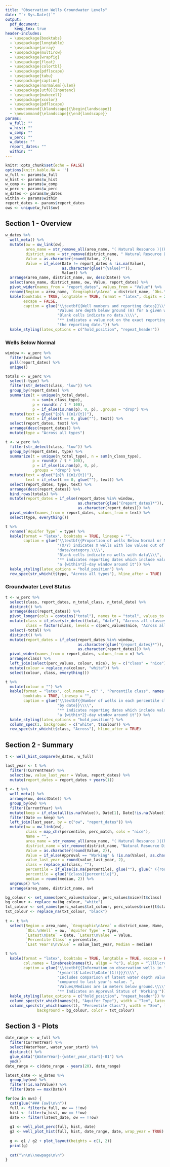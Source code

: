 ```yaml
---
title: "Observation Wells Groundwater Levels"
date: "`r Sys.Date()`"
output: 
  pdf_document:
    keep_tex: true
header-includes:
  - \usepackage{booktabs}
  - \usepackage{longtable}
  - \usepackage{array}
  - \usepackage{multirow}
  - \usepackage{wrapfig}
  - \usepackage{float}
  - \usepackage{colortbl}
  - \usepackage{pdflscape}
  - \usepackage{tabu}
  - \usepackage{caption}
  - \usepackage[normalem]{ulem}
  - \usepackage[utf8]{inputenc}
  - \usepackage{makecell}
  - \usepackage{xcolor}
  - \usepackage{pdflscape}
  - \newcommand{\blandscape}{\begin{landscape}}
  - \newcommand{\elandscape}{\end{landscape}}
params: 
  w_full: ""
  w_hist: ""
  w_comp: ""
  w_perc: ""
  w_dates: ""
  report_dates: ""
  within: ""
---
```


```r
knitr::opts_chunk$set(echo = FALSE)
options(knitr.kable.NA = '')
w_full <- params$w_full
w_hist <- params$w_hist
w_comp <- params$w_comp
w_perc <- params$w_perc
w_dates <- params$w_dates
within <- params$within
report_dates <- params$report_dates
ows <- unique(w_full$ow)
```

## Section 1 - Overview


```r
w_dates %>%
  well_meta() %>%
  mutate(ow = ow_link(ow),
         area_name = str_remove_all(area_name, "( Natural Resource )|(Region)|(Area)"),
         district_name = str_remove(district_name, " Natural Resource District"),
         Value = as.character(round(Value, 2)),
         Value = if_else(Date != report_dates & !is.na(Value), 
                         as.character(glue("{Value}*")),
                         Value)) %>%
  arrange(area_name, district_name, ow, desc(Date)) %>%
  select(area_name, district_name, ow, Value, report_dates) %>%
  pivot_wider(names_from = "report_dates", values_from = "Value") %>%
  rename(Region = area_name, `Geographic\nArea` = district_name, `Obs.\nWell` = ow) %>%
  kable(booktabs = TRUE, longtable = TRUE, format = "latex", digits = 2, linesep = "",
        escape = FALSE,
        caption = glue("\\textbf{{Well numbers and reporting dates}}\\\\",
                       "Values are depth below ground (m) for a given well/date.\\\\",
                       "Blank cells indicate no data.\\\\",
                       "** indicates a value not on the exact reporting date but within a {within*2}-day window around ",
                       "the reporting date.")) %>%
  kable_styling(latex_options = c("hold_position", "repeat_header"))
```

\newpage

### Wells Below Normal

```r
window <- w_perc %>%
  filter(window) %>%
  pull(report_dates) %>%
  unique()

totals <- w_perc %>%
  select(-type) %>%
  filter(str_detect(class, "low")) %>%
  group_by(report_dates) %>%
  summarize(t = unique(n_total_date), 
            n = sum(n_class_type),
            p = round(n / t * 100),
            p = if_else(is.nan(p), 0, p), .groups = "drop") %>%
  mutate(text = glue("{p}% ({n}/{t})"),
         text = if_else(t == 0, glue(""), text)) %>%
  select(report_dates, text) %>%
  arrange(desc(report_dates)) %>%
  mutate(type = "Across all types")

t <- w_perc %>%
  filter(str_detect(class, "low")) %>%
  group_by(report_dates, type) %>%
  summarize(t = unique(n_total_type), n = sum(n_class_type),
            p = round(n / t * 100),
            p = if_else(is.nan(p), 0, p),
            .groups = "drop") %>%
  mutate(text = glue("{p}% ({n}/{t})"), 
         text = if_else(t == 0, glue(""), text)) %>%
  select(report_dates, type, text) %>%
  arrange(desc(report_dates)) %>%
  bind_rows(totals) %>%
  mutate(report_dates = if_else(report_dates %in% window, 
                                as.character(glue("{report_dates}*")), 
                                as.character(report_dates))) %>%
  pivot_wider(names_from = report_dates, values_from = text) %>%
  select(type, everything())

t %>%
  rename(`Aquifer Type` = type) %>%
  kable(format = "latex", booktabs = TRUE, linesep = "",
        caption = glue("\\textbf{{Proportion of wells Below Normal or Much Below Normal}}\\\\",
                       "(X/Y) indicates X wells with low values out of Y wells total for that ",
                       "date/category.\\\\",
                       "Blank cells indicate no wells with data\\\\",
                       "** indicates reporting dates which include values within ",
                       "a {within*2}-day window around it")) %>%
  kable_styling(latex_options = "hold_position") %>%
  row_spec(str_which(t$type, "Across all types"), hline_after = TRUE)
```

### Groundwater Level Status
```r
t <- w_perc %>%
  select(class, report_dates, n_total_class, n_total_date) %>%
  distinct() %>%
  arrange(desc(report_dates)) %>%
  pivot_longer(cols = contains("total"), names_to = "total", values_to = "n") %>%
  mutate(class = if_else(str_detect(total, "date"), "Across all classes", class),
         class = factor(class, levels = c(perc_values$nice, "Across all classes"))) %>%
  select(-total) %>%
  distinct() %>%
  mutate(report_dates = if_else(report_dates %in% window, 
                                as.character(glue("{report_dates}*")), 
                                as.character(report_dates))) %>%
  pivot_wider(names_from = report_dates, values_from = n) %>%
  arrange(class) %>%
  left_join(select(perc_values, colour, nice), by = c("class" = "nice")) %>%
  mutate(colour = replace_na(colour, "white")) %>%
  select(colour, class, everything())

t %>%
  mutate(colour = "") %>%
  kable(format = "latex", col.names = c(" ", "Percentile class", names(.)[-c(1:2)]), 
        booktabs = TRUE, linesep = "",
        caption = glue("\\textbf{{Number of wells in each percentile class ",
                       "by date}}\\\\",
                       "** indicates reporting dates which include values within ",
                       "a {within*2}-day window around it")) %>%
  kable_styling(latex_options = "hold_position") %>%
  column_spec(1, background = c("white", t$colour)) %>%
  row_spec(str_which(t$class, "Across"), hline_after = TRUE)
```

\newpage

\blandscape
## Section 2 - Summary

\captionsetup{width=0.9\paperwidth}

```r
t <- well_hist_compare(w_dates, w_full)

last_year <- t %>%
  filter(!CurrentYear) %>%
  select(ow, value_last_year = Value, report_dates) %>%
  mutate(report_dates = report_dates + years(1))
  
t <- t %>%
  well_meta() %>%
  arrange(ow, desc(Date)) %>%
  group_by(ow) %>%
  filter(CurrentYear) %>%
  mutate(keep = if_else(all(is.na(Value)), Date[1], Date[!is.na(Value)][1])) %>%
  filter(Date == keep) %>%
  left_join(last_year, by = c("ow", "report_dates")) %>%
  mutate(ow = ow_link(ow),
         class = map_chr(percentile, perc_match, cols = "nice"),
         Name = "", 
         area_name = str_remove_all(area_name, "( Natural Resource )|(Region)|(Area)"),
         district_name = str_remove(district_name, "Natural Resource District"), 
         Value = as.character(round(Value, 2)), 
         Value = if_else(Approval == "Working" & !is.na(Value), as.character(glue("{Value}*")), Value),
         value_last_year = round(value_last_year, 2),
         class = replace_na(class, ""),
         percentile = if_else(is.na(percentile), glue(""), glue(" ({round((1 - percentile) * 100)}\\%)")),
         percentile = glue("{class}{percentile}"),
         median = round(median, 2)) %>%
  ungroup() %>%
  arrange(area_name, district_name, ow)

bg_colour <- set_names(perc_values$colour, perc_values$nice)[t$class]
bg_colour <- replace_na(bg_colour, "white")
txt_colour <- set_names(perc_values$txt_colour, perc_values$nice)[t$class]
txt_colour <- replace_na(txt_colour, "black")
                        
t <- t %>%
  select(Region = area_name, `Geographic\nArea` = district_name, Name, 
         `Obs.\nWell` = ow, `Aquifer Type` = type, 
         `Latest\nDate` = Date, `Latest\nValue` = Value, 
         `Percentile Class` = percentile,
         `Last Year's\nValue` = value_last_year, Median = median)

t %>%
  kable(format = "latex", booktabs = TRUE, longtable = TRUE, escape = FALSE, linesep = "",
        col.names = linebreak(names(t), align = "c"), align = "lllllcrcrr",
        caption = glue("\\textbf{{Information on observation wells in ",
                       "{year(t$`Latest\nDate`[1])}}}\\\\", 
                       "Includes comparison of latest water depth value ",
                       "compared to last year's value. ",
                       "Values/Medians are in meters below ground.\\\\",
                       "** Indicates an Approval Status of 'Working'")) %>%
  kable_styling(latex_options = c("hold_position", "repeat_header")) %>%
  column_spec(str_which(names(t), "Aquifer Type"), width = "7em", latex_valign = "m") %>%
  column_spec(str_which(names(t), "Percentile Class"), width = "8em", latex_valign = "m", 
              background = bg_colour, color = txt_colour)
```

\elandscape


\newpage

## Section 3 -  Plots

```r
date_range <- w_full %>%
  filter(CurrentYear) %>%
  select(WaterYear, water_year_start) %>%
  distinct() %>%
  glue_data("{WaterYear}-{water_year_start}-01") %>%
  ymd()
date_range <- c(date_range - years(20), date_range)

latest_date <- w_dates %>% 
  group_by(ow) %>% 
  filter(!is.na(Value)) %>%
  filter(Date == max(Date))

for(ow in ows) {
  cat(glue("### {ow}\n\n"))
  full <- filter(w_full, ow == !!ow)
  hist <- filter(w_hist, ow == !!ow)
  date <- filter(latest_date, ow == !!ow)
  
  g1 <- well_plot_perc(full, hist, date)
  g2 <- well_plot_hist(full, hist, date_range, date, wrap_year = TRUE)
  
  g <- g1 / g2 + plot_layout(heights = c(1, 2))
  print(g)
  
  cat("\n\n\\newpage\n\n")
}
```




